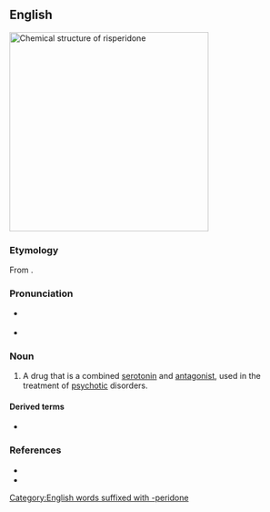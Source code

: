{{also|rispéridone}}
==English==
[[File:Risperidone.svg|thumb|350px|Chemical structure of '''risperidone''']]
{{wikipedia}}

===Etymology===
From {{af|en|fluor-|alt1=(fluo)r-|benzisoxazole|alt2=(benz)is(oxazole)|piperidinyl|alt3=(pi)perid(inyl)|-one|nocat=1}}.

===Pronunciation===
* {{a|RP}} {{IPA|en|/ɹɪˈspɛ.ɹɪ.dəʊn/}}
* {{a|GA}} {{IPA|en|/ɹɪˈspɛɹ.ɪˌdoʊn/}}

===Noun===
{{en-noun|-}}

# {{lb|en|pharmaceutical drug}} A drug that is a combined [[w:5-HT receptor|serotonin]] and {{w|dopamine receptor}} [[antagonist]], used in the treatment of [[psychotic]] disorders.

====Derived terms====
* {{l|en|-peridone||antipsychotic}}

===References===
* {{R:Lexico}}
* {{R:Merriam-Webster Online}}

[[Category:English words suffixed with -peridone]]